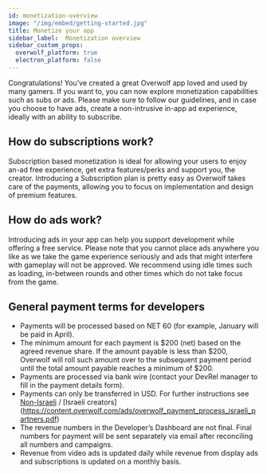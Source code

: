 ```yaml
---
id: monetization-overview
image: "/img/embed/getting-started.jpg"
title: Monetize your app
sidebar_label:  Monetization overview
sidebar_custom_props:
  overwolf_platform: true
  electron_platform: false
---
```



Congratulations! You’ve created a great Overwolf app loved and used by many gamers. If you want to, you can now explore monetization capabilities such as subs or ads. Please make sure to follow our guidelines, and in case you choose to have ads, create a non-intrusive in-app ad experience, ideally with an ability to subscribe.

## How do subscriptions work?

Subscription based monetization is ideal for allowing your users to enjoy an-ad free experience, get extra features/perks and support you, the creator. Introducing a Subscription plan is pretty easy as Overwolf takes care of the payments, allowing you to focus on implementation and design of premium features. 

## How do ads work?

Introducing ads in your app can help you support development while offering a free service. Please note that you cannot place ads anywhere you like as we take the game experience seriously and ads that might interfere with gameplay will not be approved. We recommend using idle times such as loading, in-between rounds and other times which do not take focus from the game.

## General payment terms for developers

* Payments will be processed based on NET 60 (for example, January will be paid in April).
* The minimum amount for each payment is $200 (net) based on the agreed revenue share. If the amount payable is less than $200, Overwolf will roll such amount over to the subsequent payment period until the total amount payable reaches a minimum of $200.
* Payments are processed via bank wire (contact your DevRel manager to fill in the payment details form).
* Payments can only be transferred in USD. For further instructions see [Non-Israeli](https://content.overwolf.com/ads/overwolf_payment_process_non_israeli_partners.pdf) / [Israeli creators] (https://content.overwolf.com/ads/overwolf_payment_process_israeli_partners.pdf)
* The revenue numbers in the Developer’s Dashboard are not final. Final numbers for payment will be sent separately via email after reconciling all numbers and campaigns.
* Revenue from video ads is updated daily while revenue from display ads and subscriptions is updated on a monthly basis. 


